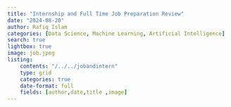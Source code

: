 ```yaml
---
title: "Internship and Full Time Job Preparation Review"
date: "2024-08-20"
author: Rafiq Islam
categories: [Data Science, Machine Learning, Artificial Intelligence]
search: true
lightbox: true
image: job.jpeg
listing: 
    contents: "/../../jobandintern"
    type: grid
    categories: true
    date-format: full
    fields: [author,date,title ,image]
---  
```


